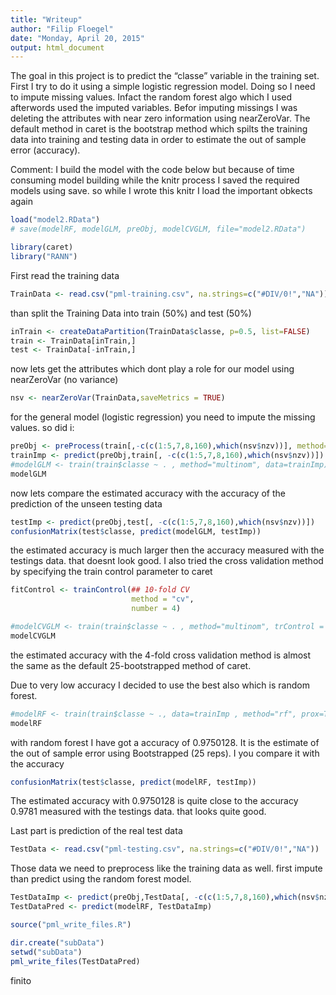 ```yaml
---
title: "Writeup"
author: "Filip Floegel"
date: "Monday, April 20, 2015"
output: html_document
---
```


The goal in this project is to predict the "classe" variable in the training set. First I try to do it using a simple logistic regression model. Doing so I need to impute missing values. Infact the random forest algo which I used afterwords used the imputed variables. Befor imputing missings I was deleting the attributes with near zero information using nearZeroVar. The default method in caret is the bootstrap method which spilts the training data into training and testing data in order to estimate the out of sample error (accuracy).

Comment: I build the model with the code below but because of time consuming model building while the knitr process I saved the required models using save. so while I wrote this knitr I load the important obkects again

```r
load("model2.RData")
# save(modelRF, modelGLM, preObj, modelCVGLM, file="model2.RData")
```

```r
library(caret)
library("RANN")
```

First read the training data

```r
TrainData <- read.csv("pml-training.csv", na.strings=c("#DIV/0!","NA"))
```

than split the Training Data into train (50%) and test (50%)

```r
inTrain <- createDataPartition(TrainData$classe, p=0.5, list=FALSE)
train <- TrainData[inTrain,]
test <- TrainData[-inTrain,]
```

now lets get the attributes which dont play a role for our model using nearZeroVar (no variance)

```r
nsv <- nearZeroVar(TrainData,saveMetrics = TRUE)
```

for the general model (logistic regression) you need to impute the missing values. so did i:

```r
preObj <- preProcess(train[,-c(c(1:5,7,8,160),which(nsv$nzv))], method="knnImpute")
trainImp <- predict(preObj,train[, -c(c(1:5,7,8,160),which(nsv$nzv))])
#modelGLM <- train(train$classe ~ . , method="multinom", data=trainImp)
modelGLM
```

now lets compare the estimated accuracy with the accuracy of the prediction of the unseen testing data

```r
testImp <- predict(preObj,test[, -c(c(1:5,7,8,160),which(nsv$nzv))])
confusionMatrix(test$classe, predict(modelGLM, testImp))
```

the estimated accuracy is much larger then the accuracy measured with the testings data. that doesnt look good. I also tried the cross validation method by  specifying the train control parameter to caret

```r
fitControl <- trainControl(## 10-fold CV
                           method = "cv",
                           number = 4)
```

```r
#modelCVGLM <- train(train$classe ~ . , method="multinom", trControl = fitControl, data=trainImp)
modelCVGLM
```

the estimated accuracy with the 4-fold cross validation method is almost the same as the default 25-bootstrapped method of caret.

Due to very low accuracy I decided to use the best also which is random forest.

```r
#modelRF <- train(train$classe ~ ., data=trainImp , method="rf", prox=TRUE)
modelRF
```

with random forest I have got a accuracy of 0.9750128. It is the estimate of the out of sample error using Bootstrapped (25 reps). I you compare it with the accuracy  

```r
confusionMatrix(test$classe, predict(modelRF, testImp))
```

The estimated accuracy with 0.9750128 is quite close to the accuracy 0.9781 measured with the testings data. that looks quite good.

Last part is prediction of the real test data

```r
TestData <- read.csv("pml-testing.csv", na.strings=c("#DIV/0!","NA"))
```

Those data we need to preprocess like the training data as well. first impute than predict using the random forest model.

```r
TestDataImp <- predict(preObj,TestData[, -c(c(1:5,7,8,160),which(nsv$nzv))])
TestDataPred <- predict(modelRF, TestDataImp)
```

```r
source("pml_write_files.R")
```

```r
dir.create("subData")
setwd("subData")
pml_write_files(TestDataPred)
```

finito